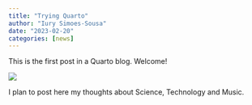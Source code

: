 ```yaml
---
title: "Trying Quarto"
author: "Iury Simoes-Sousa"
date: "2023-02-20"
categories: [news]
---
```


This is the first post in a Quarto blog. Welcome!

![](https://quarto.org/quarto.png)

I plan to post here my thoughts about Science, Technology and Music.
